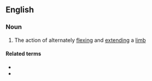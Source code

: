 ==English==

===Noun===
{{en-noun|diadochokineses}}

# The action of alternately [[flex]]ing and [[extend]]ing a [[limb]]

====Related terms====
* {{l|en|dysdiadochokinesia}}
* {{l|en|diadochokinetic}}